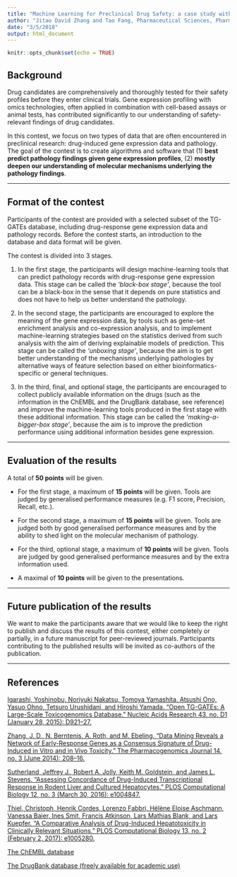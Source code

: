 ```yaml
---
title: "Machine Learning for Preclinical Drug Safety: a case study with the TG-GATEs database "
author: "Jitao David Zhang and Tao Fang, Pharmaceutical Sciences, Pharma Research and Early Development, F. Hoffmann-La Roche Ltd."
date: "3/5/2018"
output: html_document
---
```


```r
knitr::opts_chunk$set(echo = TRUE)
```

## Background
Drug candidates are comprehensively and thoroughly tested for their safety profiles before they enter clinical trials. Gene expression profiling with omics technologies, often applied in combination with cell-based assays or animal tests, has contributed significantly to our understanding of safety-relevant findings of drug candidates.

In this contest, we focus on two types of data that are often encountered in preclinical research: drug-induced gene expression data and pathology. The goal of the contest is to create algorithms and software that (1) **best predict pathology findings given gene expression profiles**, (2) **mostly deepen our understanding of molecular mechanisms underlying the pathology findings**.

---


## Format of the contest
Participants of the contest are provided with a selected subset of the TG-GATEs database, including drug-response gene expression data and pathology records. Before the contest starts, an introduction to the database and data format will be given.

The contest is divided into 3 stages. 

1. In the first stage, the participants will design machine-learning tools that can predict pathology records with drug-response gene expression data. This stage can be called the *‘black-box stage’*, because the tool can be a black-box in the sense that it depends on pure statistics and does not have to help us better understand the pathology.

2. In the second stage, the participants are encouraged to explore the meaning of the gene expression data, by tools such as gene-set enrichment analysis and co-expression analysis, and to implement machine-learning strategies based on the statistics derived from such analysis  with the aim of deriving explainable models of prediction. This stage can be called the *‘unboxing stage’*, because the aim is to get better understanding of the mechanisms underlying pathologies by alternative ways of feature selection based on either bioinformatics-specific or general techniques.

3. In the third, final, and optional stage, the participants are encouraged to collect publicly available information on the drugs (such as the information in the ChEMBL and the DrugBank database, see reference) and improve the machine-learning tools produced in the first stage with these additional information. This stage can be called the *‘making-a-bigger-box stage’*, because the aim is to improve the prediction performance using additional information besides gene expression.


---

## Evaluation of the results
A total of **50 points** will be given.

* For the first stage, a maximum of **15 points** will be given. Tools are judged by generalised performance measures (e.g. F1 score, Precision, Recall, etc.).

* For the second stage, a maximum of **15 points** will be given. Tools are judged both by good generalised performance measures and by the ability to shed light on the molecular mechanism of pathology.

* For the third, optional stage, a maximum of **10 points** will be given. Tools are judged by good generalised performance measures and by the extra information used.

* A maximal of **10 points** will be given to the presentations.

---


## Future publication of the results
We want to make the participants aware that we would like to keep the right to publish and discuss the results of this contest, either completely or partially, in a future manuscript for peer-reviewed journals. Participants contributing to the published results will be invited as co-authors of the publication. 

---

## References
[Igarashi, Yoshinobu, Noriyuki Nakatsu, Tomoya Yamashita, Atsushi Ono, Yasuo Ohno, Tetsuro Urushidani, and Hiroshi Yamada. “Open TG-GATEs: A Large-Scale Toxicogenomics Database.” Nucleic Acids Research 43, no. D1 (January 28, 2015): D921–27.](https://doi.org/10.1093/nar/gku955.)

[Zhang, J. D., N. Berntenis, A. Roth, and M. Ebeling. “Data Mining Reveals a Network of Early-Response Genes as a Consensus Signature of Drug-Induced in Vitro and in Vivo Toxicity.” The Pharmacogenomics Journal 14, no. 3 (June 2014): 208–16.](https://doi.org/10.1038/tpj.2013.39.)

[Sutherland, Jeffrey J., Robert A. Jolly, Keith M. Goldstein, and James L. Stevens. “Assessing Concordance of Drug-Induced Transcriptional Response in Rodent Liver and Cultured Hepatocytes.” PLOS Computational Biology 12, no. 3 (March 30, 2016): e1004847.](https://doi.org/10.1371/journal.pcbi.1004847.) 

[Thiel, Christoph, Henrik Cordes, Lorenzo Fabbri, Hélène Eloise Aschmann, Vanessa Baier, Ines Smit, Francis Atkinson, Lars Mathias Blank, and Lars Kuepfer. “A Comparative Analysis of Drug-Induced Hepatotoxicity in Clinically Relevant Situations.” PLOS Computational Biology 13, no. 2 (February 2, 2017): e1005280.](https://doi.org/10.1371/journal.pcbi.1005280.) 

[The ChEMBL database](https://www.ebi.ac.uk/chembl/)

[The DrugBank database (freely available for academic use)](https://www.drugbank.ca/)
